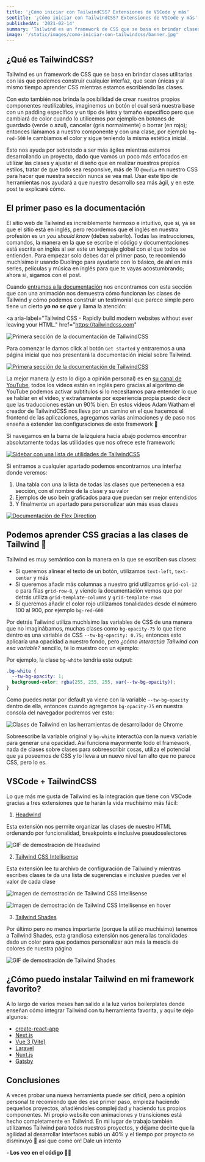 ```yaml
---
title: '¿Cómo iniciar con TailwindCSS? Extensiones de VSCode y más'
seotitle: '¿Cómo iniciar con TailwindCSS? Extensiones de VSCode y más'
publishedAt: '2021-02-14'
summary: 'Tailwind es un framework de CSS que se basa en brindar clases utilitarias con las que podemos construir cualquier interfaz.'
image: '/static/images/como-iniciar-con-tailwindcss/banner.jpg'
---
```


## ¿Qué es TailwindCSS?

Tailwind es un framework de CSS que se basa en brindar clases utilitarias con las que podemos construir cualquier interfaz, que sean únicas y al mismo tiempo aprender CSS mientras estamos escribiendo las clases.

Con esto también nos brinda la posibilidad de crear nuestros propios componentes reutilizables, imaginemos un botón el cual será nuestra base con un padding específico y un tipo de letra y tamaño específico pero que cambiará de color cuando lo utilicemos por ejemplo en botones de guardado (verde o azul), cancelar (gris normalmente) o borrar (en rojo); entonces llamamos a nuestro componente y con una clase, por ejemplo `bg-red-500` le cambiamos el color y sigue teniendo la misma estética inicial.

Esto nos ayuda por sobretodo a ser más ágiles mientras estamos desarrollando un proyecto, dado que vamos un poco más enfocados en utilizar las clases y ajustar el diseño que en realizar nuestros propios estilos, tratar de que todo sea responsive, más de 10 `@media` en nuestro CSS para hacer que nuestra sección nunca se vea mal. Usar este tipo de herramientas nos ayudará a que nuestro desarrollo sea más ágil, y en este post te explicaré cómo.

## El primer paso es la documentación

El sitio web de Tailwind es increiblemente hermoso e intuitivo, que si, ya se que el sitio está en inglés, pero recordemos que el inglés en nuestra profesión es un _you should know_ (debes saberlo). Todas las instrucciones, comandos, la manera en la que se escribe el código y documentaciones está escrita en inglés al ser este un lenguaje global con el que todos se entienden. Para empezar solo debes dar el primer paso, te recomiendo muchísimo ir usando Duolingo para ayudarte con lo básico, de ahí en más series, películas y música en inglés para que te vayas acostumbrando; ahora si, sigamos con el post.

Cuando [entramos a la documentación](https://tailwindcss.com) nos encontramos con esta sección que con una animación nos demuestra cómo funcionan las clases de Tailwind y cómo podemos construir un testimonial que parece simple pero tiene un cierto **_yo no se que_** y llama la atención:

<a
  aria-label="Tailwind CSS - Rapidly build modern websites without ever leaving your HTML."
  href="https://tailwindcss.com"
>
  <Image
    src="/static/images/como-iniciar-con-tailwindcss/first-section.png"
    alt="Primera sección de la documentación de TailwindCSS"
    width={1471}
    height={1001}
  />
</a>

Para comenzar le damos click al botón `Get started` y entraremos a una página inicial que nos presentará la documentación inicial sobre Tailwind.

<a aria-label="Documentation - Tailwind CSS" href="https://tailwindcss.com/docs">
  <Image
    src="/static/images/como-iniciar-con-tailwindcss/getting-started.png"
    alt="Primera sección de la documentación de TailwindCSS"
    width={1471}
    height={1001}
  />
</a>

La mejor manera (y esto lo digo a opinión personal) es en [su canal de YouTube](https://www.youtube.com/tailwindlabs), todos los videos están en inglés pero gracias al algoritmo de YouTube podemos activar subtitulos si lo necesitamos para entender lo que se hablar en el video, y extrañamente por experiencia propia puedo decir que las traducciones están un 90% bien. En estos videos Adam Watham el creador de TailwindCSS nos lleva por un camino en el que hacemos el frontend de las aplicaciones, agregamos varias animaciones y de paso nos enseña a extender las configuraciones de este framework 🎉

Si navegamos en la barra de la izquiera hacia abajo podemos encontrar absolutamente todas las utilidades que nos ofrece este framework:

<a aria-label="Documentation - Tailwind CSS" href="https://tailwindcss.com/docs">
  <Image
    src="/static/images/como-iniciar-con-tailwindcss/sidebar.png"
    alt="Sidebar con una lista de utilidades de TailwindCSS"
    width={222}
    height={916}
  />
</a>

Si entramos a cualquier apartado podemos encontrarnos una interfaz donde veremos:

1. Una tabla con una la lista de todas las clases que pertenecen a esa sección, con el nombre de la clase y su valor
2. Ejemplos de uso bein graficados para que puedan ser mejor entendidos
3. Y finalmente un apartado para personalizar aún más esas clases

<a aria-label="Flex Direction - Tailwind CSS" href="https://tailwindcss.com/docs/flex-direction">
  <Image
    src="/static/images/como-iniciar-con-tailwindcss/flex-direction-docs.png"
    alt="Documentación de Flex Direction"
    width={1471}
    height={1001}
  />
</a>

## Podemos aprender CSS gracias a las clases de Tailwind 🤯

Tailwind es muy semántico con la manera en la que se escriben sus clases:

- Si queremos alinear el texto de un botón, utilizamos `text-left`, `text-center` y más
- Si queremos añadir más columnas a nuestro grid utilizamos `grid-col-12` o para filas `grid-row-8`, y viendo la documentación vemos que por detrás utiliza `grid-template-columns` y `grid-template-rows`
- Si queremos añadir el color rojo utilizamos tonalidades desde el número 100 al 900, por ejemplo `bg-red-600`

Por detrás Tailwind utiliza muchísimo las variables de CSS de una manera que no imaginábamos, muchas clases como `bg-opacity-75` lo que tiene dentro es una variable de CSS `--tw-bg-opacity: 0.75;` entonces esto aplicaría una opacidad a nuestro fondo, pero _¿cómo interactúa Tailwind con esa variable?_ sencillo, te lo muestro con un ejemplo:

Por ejemplo, la clase `bg-white` tendría este output:

```css
.bg-white {
  --tw-bg-opacity: 1;
  background-color: rgba(255, 255, 255, var(--tw-bg-opacity));
}
```

Como puedes notar por default ya viene con la variable `--tw-bg-opacity` dentro de ella, entonces cuando agregamos `bg-opacity-75` en nuestra consola del navegador podremos ver esto:

<Image
  src="/static/images/como-iniciar-con-tailwindcss/devtools.png"
  alt="Clases de Tailwind en las herramientas de desarrollador de Chrome"
  width={441}
  height={116}
/>

Sobreescribe la variable original y `bg-white` interactúa con la nueva variable para generar una opacidad. Así funciona mayormente todo el framework, nada de clases sobre clases para sobreescribir cosas, utiliza el potencial que ya poseemos de CSS y lo lleva a un nuevo nivel tan alto que no parece CSS, pero lo es.

## VSCode + TailwindCSS

Lo que más me gusta de Tailwind es la integración que tiene con VSCode gracias a tres extensiones que te harán la vida muchísimo más fácil:

1. [Headwind](https://marketplace.visualstudio.com/items?itemName=heybourn.headwind)

Esta extensión nos permite organizar las clases de nuestro HTML ordenando por funcionalidad, breakpoints e inclusive pseudoselectores

<Image
  src="https://raw.githubusercontent.com/heybourn/headwind/master/img/explainer.gif"
  alt="GIF de demostración de Headwind"
  width={960}
  height={752}
/>

2. [Tailwind CSS Intellisense](https://marketplace.visualstudio.com/items?itemName=bradlc.vscode-tailwindcss)

Esta extensión lee tu archivo de configuración de Tailwind y mientras escribes clases te da una lista de sugerencias e inclusive puedes ver el valor de cada clase

<Image
  src="https://raw.githubusercontent.com/bradlc/vscode-tailwindcss/master/packages/tailwindcss-intellisense/.github/autocomplete.png"
  alt="Imagen de demostración de Tailwind CSS Intellisense"
  width={2080}
  height={1170}
/>

<Image
  src="https://raw.githubusercontent.com/bradlc/vscode-tailwindcss/master/packages/tailwindcss-intellisense/.github/hover.png"
  alt="Imagen de demostración de Tailwind CSS Intellisense en hover"
  width={2080}
  height={1170}
/>

3. [Tailwind Shades](https://marketplace.visualstudio.com/items?itemName=bourhaouta.tailwindshades)

Por último pero no menos importante (porque la utilizo muchísimo) tenemos a Tailwind Shades, esta grandiosa extensión nos genera las tonalidades dado un color para que podamos personalizar aún más la mescla de colores de nuestra página

<Image
  src="https://raw.githubusercontent.com/bourhaouta/vscode-tailwindshades/master/media/demo.gif"
  alt="GIF de demostración de Tailwind Shades"
  width={874}
  height={520}
/>

## ¿Cómo puedo instalar Tailwind en mi framework favorito?

A lo largo de varios meses han salido a la luz varios boilerplates donde enseñan cómo integrar Tailwind con tu herramienta favorita, y aquí te dejo algunos:

- [create-react-app](/blog/configurar-tailwindcss-con-create-react-app)
- [Next.js](https://tailwindcss.com/docs/guides/nextjs)
- [Vue 3 (Vite)](https://tailwindcss.com/docs/guides/vue-3-vite)
- [Laravel](https://tailwindcss.com/docs/guides/laravel)
- [Nuxt.js](https://tailwindcss.com/docs/guides/nuxtjs)
- [Gatsby](https://tailwindcss.com/docs/guides/gatsby)

## Conclusiones

A veces probar una nueva herramienta puede ser difícil, pero a opinión personal te recomiendo que des ese primer paso, empieza haciendo pequeños proyectos, añadiéndoles complejidad y haciendo tus propios componentes. Mi propio website con animaciones y transiciones está hecho completamente en Tailwind. En mi lugar de trabajo también utilizamos Tailwind para todos nuestros proyectos, y déjame decirte que la agilidad al desarrollar interfaces subió un 40% y el tiempo por proyecto se disminuyó 🎉 así que come on! Dale un intento

**- Los veo en el código 👨‍💻**

